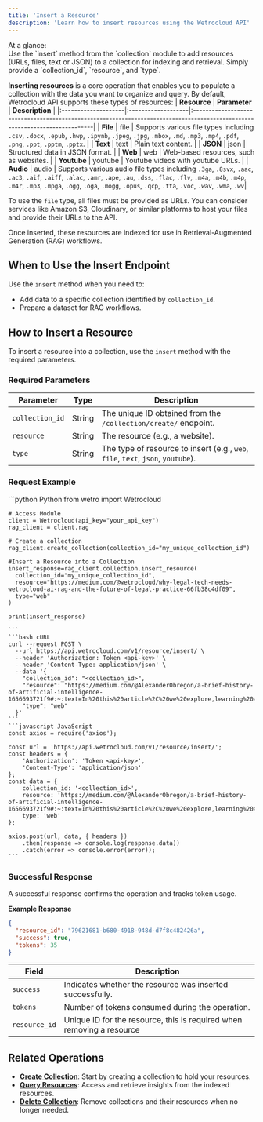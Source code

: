 ```yaml
---
title: 'Insert a Resource'
description: 'Learn how to insert resources using the Wetrocloud API'
---
```

<Info>
At a glance: <br/> Use the `insert` method from the `collection` module to add resources (URLs, files, text or JSON) to a collection for indexing and retrieval. Simply provide a `collection_id`, `resource`, and `type`.
</Info>

**Inserting resources** is a core operation that enables you to populate a collection with the data you want to organize and query.
By default, Wetrocloud API supports these types of resources:
| **Resource** | **Parameter** | **Description**                                                                                                            |
|:--------------------|:-------------------|:----------------------------------------------------------------------------------------------------------------------------|
| **File**           | file             | Supports various file types including `.csv`, `.docx`, `.epub`, `.hwp`, `.ipynb`, `.jpeg`, `.jpg`, `.mbox`, `.md`, `.mp3`, `.mp4`, `.pdf`, `.png`, `.ppt`, `.pptm`, `.pptx`. |
| **Text**           | text             | Plain text content.                                                                                                       |
| **JSON**           | json             | Structured data in JSON format.                                                                                           |
| **Web**            | web              | Web-based resources, such as websites.                                                                |
| **Youtube**        | youtube          | Youtube videos with youtube URLs.                                                                |
| **Audio**          | audio | Supports various audio file types including `.3ga`, `.8svx`, `.aac`, `.ac3`, `.aif`, `.aiff`, `.alac`, `.amr`, `.ape`, `.au`, `.dss`, `.flac`, `.flv`, `.m4a`, `.m4b`, `.m4p`, `.m4r`, `.mp3`, `.mpga`, `.ogg`, `.oga`, `.mogg`, `.opus`, `.qcp`, `.tta`, `.voc`, `.wav`, `.wma`, `.wv`|

<Note> To use the `file` type, all files must be provided as URLs. You can consider services like Amazon S3, Cloudinary, or similar platforms to host your files and provide their URLs to the API. </Note>

Once inserted, these resources are indexed for use in Retrieval-Augmented Generation (RAG) workflows.

## When to Use the Insert Endpoint

Use the `insert` method when you need to:

- Add data to a specific collection identified by `collection_id`.
- Prepare a dataset for RAG workflows.

## How to Insert a Resource

To insert a resource into a collection, use the `insert` method with the required parameters.

### Required Parameters

| Parameter       | Type   | Description                                            |
|------------------|--------|--------------------------------------------------------|
| `collection_id` | String | The unique ID obtained from the `/collection/create/` endpoint. |
| `resource` | String | The resource (e.g., a website). |
| `type` | String | The type of resource to insert (e.g., `web`, `file`, `text`, `json`, `youtube`). |

### Request Example
<CodeGroup>
    ```python Python
    from wetro import Wetrocloud
    
    # Access Module
    client = Wetrocloud(api_key="your_api_key")
    rag_client = client.rag
     
    # Create a collection
    rag_client.create_collection(collection_id="my_unique_collection_id")

    #Insert a Resource into a Collection
    insert_response=rag_client.collection.insert_resource(
      collection_id="my_unique_collection_id",
      resource="https://medium.com/@wetrocloud/why-legal-tech-needs-wetrocloud-ai-rag-and-the-future-of-legal-practice-66fb38c4df09", 
      type="web"
    )
    
    print(insert_response)

    ```
    ```bash cURL
    curl --request POST \
      --url https://api.wetrocloud.com/v1/resource/insert/ \
      --header 'Authorization: Token <api-key>' \
      --header 'Content-Type: application/json' \
      --data '{
        "collection_id": "<collection_id>",
        "resource": "https://medium.com/@AlexanderObregon/a-brief-history-of-artificial-intelligence-1656693721f9#:~:text=In%20this%20article%2C%20we%20explore,learning%20are%20breaking%20new%20ground.",
        "type": "web"
      }'
    ```
    ```javascript JavaScript
    const axios = require('axios');

    const url = 'https://api.wetrocloud.com/v1/resource/insert/';
    const headers = {
        'Authorization': 'Token <api-key>',
        'Content-Type': 'application/json'
    };
    const data = {
        collection_id: '<collection_id>',
        resource: 'https://medium.com/@AlexanderObregon/a-brief-history-of-artificial-intelligence-1656693721f9#:~:text=In%20this%20article%2C%20we%20explore,learning%20are%20breaking%20new%20ground.',
        type: 'web'
    };

    axios.post(url, data, { headers })
        .then(response => console.log(response.data))
        .catch(error => console.error(error));
    ```
</CodeGroup>

### Successful Response

A successful response confirms the operation and tracks token usage.

**Example Response**

```json
{
  "resource_id": "79621681-b680-4918-948d-d7f8c482426a",
  "success": true,
  "tokens": 35
}
```

| Field      | Description                                     |
|------------|-------------------------------------------------|
| `success`  | Indicates whether the resource was inserted successfully. |
| `tokens`   | Number of tokens consumed during the operation. |
| `resource_id`   | Unique ID for the resource, this is required when removing a resource |

## Related Operations

- **[Create Collection](create)**: Start by creating a collection to hold your resources.
- **[Query Resources](query)**: Access and retrieve insights from the indexed resources.
- **[Delete Collection](delete)**: Remove collections and their resources when no longer needed.
